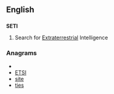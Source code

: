 {{see|seti}}

==English==
{{wikipedia}}

==={{acronym}}===
'''SETI'''

#Search for [[extraterrestrial|Extraterrestrial]] Intelligence

===Anagrams===
* {{alphagram|eist}}
* [[ETSI#English|ETSI]]
* [[site#English|site]]
* [[ties#English|ties]]